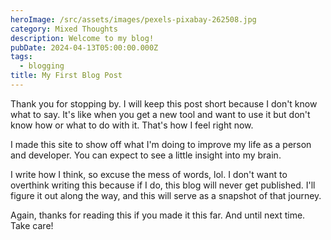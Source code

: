 ```yaml
---
heroImage: /src/assets/images/pexels-pixabay-262508.jpg
category: Mixed Thoughts
description: Welcome to my blog!
pubDate: 2024-04-13T05:00:00.000Z
tags:
  - blogging
title: My First Blog Post
---
```


Thank you for stopping by. I will keep this post short because I don't know what to say. It's like when you get a new tool and want to use it but don't know how or what to do with it. That's how I feel right now.

I made this site to show off what I'm doing to improve my life as a person and developer. You can expect to see a little insight into my brain.

I write how I think, so excuse the mess of words, lol. I don't want to overthink writing this because if I do, this blog will never get published. I'll figure it out along the way, and this will serve as a snapshot of that journey.

Again, thanks for reading this if you made it this far. And until next time. Take care!
